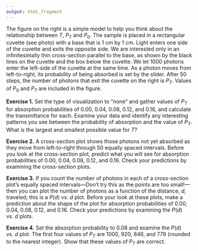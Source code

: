 ```yaml
---
output: html_fragment
---
```


<!-- text for activity 1 -->

The figure on the right is a simple model to help you think about the relationship between $T$, $P_T$ and $P_0$. The sample is placed in a rectangular cuvette (see photo) with a base that is 1 cm by 1 cm. Light enters one side of the cuvette and exits the opposite side. We are interested only in an infinitesimally thin cross-section parallel to the base, as shown by the black lines on the cuvette and the box below the cuvette. We let $1000$ photons enter the left-side of the cuvette at the same time. As a photon moves from left-to-right, its probability of being absorbed is set by the slider. After $50$ steps, the number of photons that exit the cuvette on the right is $P_T$. Values of $P_0$ and $P_T$ are included in the figure.

**Exercise 1.** Set the type of visualization to "none" and gather values of $P_T$ for absorption probabilities of $0.00$, $0.04$, $0.08$, $0.12$, and $0.16$, and calculate the transmittance for each. Examine your data and identify any interesting patterns you see between the probability of absorption and the value of $P_T$. What is the largest and smallest possible value for $T$?

**Exercise 2.** A cross-section plot shows those photons not yet absorbed as they move from left-to-right through $50$ equally spaced intervals. Before you look at the cross-section plot, predict what you will see for absorption probabilities of $0.00$, $0.04$, $0.08$, $0.12$, and $0.16$. Check your predictions by examining the cross-section plots. 

**Exercise 3.** If you count the number of photons in each of a cross-section plot's equally spaced intervals---Don't try this as the points are too small!---then you can plot the number of photons as a function of the distance, $d$, traveled; this is a $P(d)$ vs. $d$ plot. Before your look at these plots, make a prediction about the shape of the plot for absorption probabilities of $0.00$, $0.04$, $0.08$, $0.12$, and $0.16$. Check your predictions by examining the $P(d)$ vs. $d$ plots.

**Exercise 4.** Set the absorption probability to $0.08$ and examine the $P(d)$ vs. $d$ plot. The first four values of $P_T$ are $1000$, $920$, $846$, and $779$ (rounded to the nearest integer). Show that these values of $P_T$ are correct.

